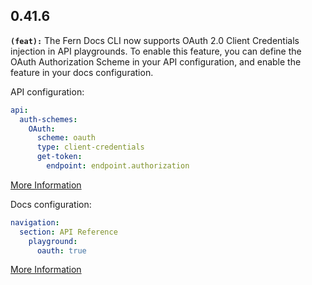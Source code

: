 ## 0.41.6
**`(feat):`** The Fern Docs CLI now supports OAuth 2.0 Client Credentials injection in API playgrounds.
To enable this feature, you can define the OAuth Authorization Scheme in your API configuration,
and enable the feature in your docs configuration.

API configuration:
```yml
api:
  auth-schemes:
    OAuth:
      scheme: oauth
      type: client-credentials
      get-token:
        endpoint: endpoint.authorization
```
[More Information](https://buildwithfern.com/learn/api-definition/fern/authentication#oauth-client-credentials)

Docs configuration:
```yml
navigation:
  section: API Reference
    playground:
      oauth: true
```
[More Information](https://buildwithfern.com/learn/docs/api-references/customize-api-playground)


